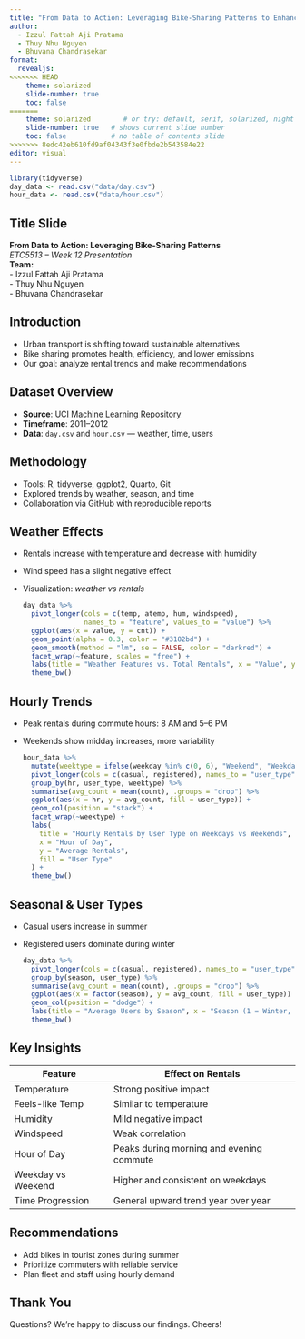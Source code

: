 ```yaml
---
title: "From Data to Action: Leveraging Bike-Sharing Patterns to Enhance Sustainable Mobility"
author:
  - Izzul Fattah Aji Pratama
  - Thuy Nhu Nguyen
  - Bhuvana Chandrasekar
format:
  revealjs:
<<<<<<< HEAD
    theme: solarized        
    slide-number: true   
    toc: false
=======
    theme: solarized        # or try: default, serif, solarized, night
    slide-number: true   # shows current slide number
    toc: false           # no table of contents slide
>>>>>>> 8edc42eb610fd9af04343f3e0fbde2b543584e22
editor: visual
---
```


```r
library(tidyverse)
day_data <- read.csv("data/day.csv")
hour_data <- read.csv("data/hour.csv")
```

## Title Slide

**From Data to Action: Leveraging Bike-Sharing Patterns**\
*ETC5513 – Week 12 Presentation*\
**Team:**\
- Izzul Fattah Aji Pratama\
- Thuy Nhu Nguyen\
- Bhuvana Chandrasekar

## Introduction

-   Urban transport is shifting toward sustainable alternatives\
-   Bike sharing promotes health, efficiency, and lower emissions\
-   Our goal: analyze rental trends and make recommendations

## Dataset Overview

-   **Source**: [UCI Machine Learning Repository](https://archive.ics.uci.edu/dataset/275/bike+sharing+dataset)\
-   **Timeframe**: 2011–2012\
-   **Data**: `day.csv` and `hour.csv` — weather, time, users

## Methodology

-   Tools: R, tidyverse, ggplot2, Quarto, Git\
-   Explored trends by weather, season, and time\
-   Collaboration via GitHub with reproducible reports

## Weather Effects

-   Rentals increase with temperature and decrease with humidity\

-   Wind speed has a slight negative effect\

-   Visualization: *weather vs rentals*

    ```r
    day_data %>%
      pivot_longer(cols = c(temp, atemp, hum, windspeed),
                   names_to = "feature", values_to = "value") %>%
      ggplot(aes(x = value, y = cnt)) +
      geom_point(alpha = 0.3, color = "#3182bd") +
      geom_smooth(method = "lm", se = FALSE, color = "darkred") +
      facet_wrap(~feature, scales = "free") +
      labs(title = "Weather Features vs. Total Rentals", x = "Value", y = "Total Rentals") +
      theme_bw()

    ```

## Hourly Trends

-   Peak rentals during commute hours: 8 AM and 5–6 PM\

-   Weekends show midday increases, more variability

    ```r
    hour_data %>%
      mutate(weektype = ifelse(weekday %in% c(0, 6), "Weekend", "Weekday")) %>%
      pivot_longer(cols = c(casual, registered), names_to = "user_type", values_to = "count") %>%
      group_by(hr, user_type, weektype) %>%
      summarise(avg_count = mean(count), .groups = "drop") %>%
      ggplot(aes(x = hr, y = avg_count, fill = user_type)) +
      geom_col(position = "stack") +
      facet_wrap(~weektype) +
      labs(
        title = "Hourly Rentals by User Type on Weekdays vs Weekends",
        x = "Hour of Day",
        y = "Average Rentals",
        fill = "User Type"
      ) +
      theme_bw()

    ```

## Seasonal & User Types

-   Casual users increase in summer\

-   Registered users dominate during winter\

    ```r
    day_data %>%
      pivot_longer(cols = c(casual, registered), names_to = "user_type", values_to = "count") %>%
      group_by(season, user_type) %>%
      summarise(avg_count = mean(count), .groups = "drop") %>%
      ggplot(aes(x = factor(season), y = avg_count, fill = user_type)) +
      geom_col(position = "dodge") +
      labs(title = "Average Users by Season", x = "Season (1 = Winter, 2 = Spring, 3 = Summer, 4 = Fall)", y = "Average Rentals", fill = "User Type") +
      theme_bw()

    ```

## Key Insights

| Feature            | Effect on Rentals                        |
|--------------------|------------------------------------------|
| Temperature        | Strong positive impact                   |
| Feels-like Temp    | Similar to temperature                   |
| Humidity           | Mild negative impact                     |
| Windspeed          | Weak correlation                         |
| Hour of Day        | Peaks during morning and evening commute |
| Weekday vs Weekend | Higher and consistent on weekdays        |
| Time Progression   | General upward trend year over year      |

## Recommendations

-   Add bikes in tourist zones during summer\
-   Prioritize commuters with reliable service\
-   Plan fleet and staff using hourly demand

## Thank You

Questions? We're happy to discuss our findings. Cheers!
